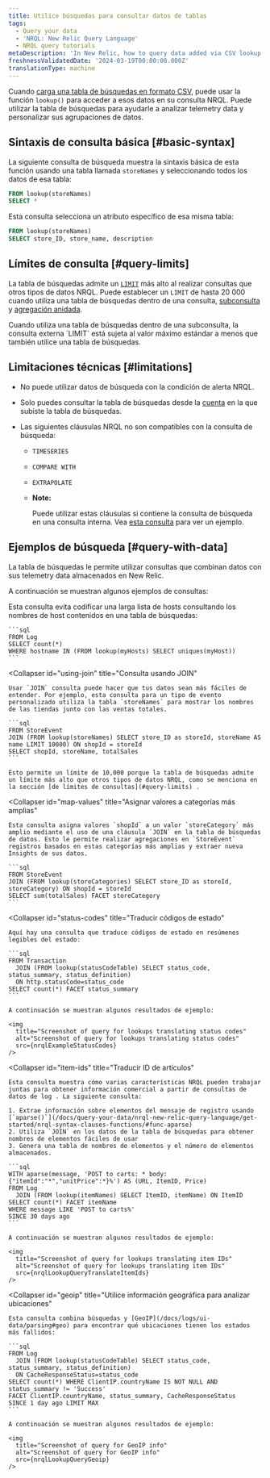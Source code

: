 ```yaml
---
title: Utilice búsquedas para consultar datos de tablas
tags:
  - Query your data
  - 'NRQL: New Relic Query Language'
  - NRQL query tutorials
metaDescription: 'In New Relic, how to query data added via CSV lookup tables.'
freshnessValidatedDate: '2024-03-19T00:00:00.000Z'
translationType: machine
---
```





Cuando [carga una tabla de búsquedas en formato CSV](/docs/logs/ui-data/lookup-tables-ui), puede usar la función `lookup()` para acceder a esos datos en su consulta NRQL. Puede utilizar la tabla de búsquedas para ayudarle a analizar telemetry data y personalizar sus agrupaciones de datos.

## Sintaxis de consulta básica [#basic-syntax]

La siguiente consulta de búsqueda muestra la sintaxis básica de esta función usando una tabla llamada `storeNames` y seleccionando todos los datos de esa tabla:

```sql
FROM lookup(storeNames)
SELECT *
```

Esta consulta selecciona un atributo específico de esa misma tabla:

```sql
FROM lookup(storeNames)
SELECT store_ID, store_name, description
```

## Límites de consulta [#query-limits]

La tabla de búsquedas admite un [`LIMIT`](/docs/query-your-data/nrql-new-relic-query-language/get-started/nrql-syntax-clauses-functions/#sel-limit) más alto al realizar consultas que otros tipos de datos NRQL. Puede establecer un `LIMIT` de hasta 20 000 cuando utiliza una tabla de búsquedas dentro de una consulta, [subconsulta](/docs/query-your-data/nrql-new-relic-query-language/get-started/subqueries-in-nrql/) y [agregación anidada](/docs/query-your-data/nrql-new-relic-query-language/nrql-query-tutorials/nested-aggregation-make-ordered-computations-single-query/).

<Callout variant="tip">
  Cuando utiliza una tabla de búsquedas dentro de una subconsulta, la consulta externa `LIMIT` está sujeta al valor máximo estándar a menos que también utilice una tabla de búsquedas.
</Callout>

## Limitaciones técnicas [#limitations]

* No puede utilizar datos de búsqueda con la condición de alerta NRQL.

* Solo puedes consultar la tabla de búsquedas desde la [cuenta](/docs/accounts/accounts-billing/account-structure/new-relic-account-structure/#organization-accounts) en la que subiste la tabla de búsquedas.

* Las siguientes cláusulas NRQL no son compatibles con la consulta de búsqueda:

  * `TIMESERIES`

  * `COMPARE WITH`

  * `EXTRAPOLATE`

  * <DNT>**Note:**</DNT>

    Puede utilizar estas cláusulas si contiene la consulta de búsqueda en una consulta interna. Vea [esta consulta](#item-ids) para ver un ejemplo.

## Ejemplos de búsqueda [#query-with-data]

La tabla de búsquedas le permite utilizar consultas que combinan datos con sus telemetry data almacenados en New Relic.

A continuación se muestran algunos ejemplos de consultas:

<CollapserGroup>
  <Collapser
    id="avoid-hardcording"
    title="Evite codificar una larga lista de hosts"
  >
    Esta consulta evita codificar una larga lista de hosts consultando los nombres de host contenidos en una tabla de búsquedas:

    ```sql
    FROM Log
    SELECT count(*)
    WHERE hostname IN (FROM lookup(myHosts) SELECT uniques(myHost))
    ```
  </Collapser>

  <Collapser
    id="using-join"
    title="Consulta usando JOIN"
  >
    Usar `JOIN` consulta puede hacer que tus datos sean más fáciles de entender. Por ejemplo, esta consulta para un tipo de evento personalizado utiliza la tabla `storeNames` para mostrar los nombres de las tiendas junto con las ventas totales.

    ```sql
    FROM StoreEvent
    JOIN (FROM lookup(storeNames) SELECT store_ID as storeId, storeName AS name LIMIT 10000) ON shopId = storeId
    SELECT shopId, storeName, totalSales
    ```

    Esto permite un límite de 10,000 porque la tabla de búsquedas admite un límite más alto que otros tipos de datos NRQL, como se menciona en la sección [de límites de consultas](#query-limits) .
  </Collapser>

  <Collapser
    id="map-values"
    title="Asignar valores a categorías más amplias"
  >
    Esta consulta asigna valores `shopId` a un valor `storeCategory` más amplio mediante el uso de una cláusula `JOIN` en la tabla de búsquedas de datos. Esto le permite realizar agregaciones en `StoreEvent` registros basados en estas categorías más amplias y extraer nueva Insights de sus datos.

    ```sql
    FROM StoreEvent
    JOIN (FROM lookup(storeCategories) SELECT store_ID as storeId, storeCategory) ON shopId = storeId
    SELECT sum(totalSales) FACET storeCategory
    ```
  </Collapser>

  <Collapser
    id="status-codes"
    title="Traducir códigos de estado"
  >
    Aquí hay una consulta que traduce códigos de estado en resúmenes legibles del estado:

    ```sql
    FROM Transaction
      JOIN (FROM lookup(statusCodeTable) SELECT status_code, status_summary, status_definition)
      ON http.statusCode=status_code
    SELECT count(*) FACET status_summary
    ```

    A continuación se muestran algunos resultados de ejemplo:

    <img
      title="Screenshot of query for lookups translating status codes"
      alt="Screenshot of query for lookups translating status codes"
      src={nrqlExampleStatusCodes}
    />
  </Collapser>

  <Collapser
    id="item-ids"
    title="Traducir ID de artículos"
  >
    Esta consulta muestra cómo varias características NRQL pueden trabajar juntas para obtener información comercial a partir de consultas de datos de log . La siguiente consulta:

    1. Extrae información sobre elementos del mensaje de registro usando [`aparse()`](/docs/query-your-data/nrql-new-relic-query-language/get-started/nrql-syntax-clauses-functions/#func-aparse)
    2. Utiliza `JOIN` en los datos de la tabla de búsquedas para obtener nombres de elementos fáciles de usar
    3. Genera una tabla de nombres de elementos y el número de elementos almacenados.

    ```sql
    WITH aparse(message, 'POST to carts: * body: {"itemId":"*","unitPrice":*}%') AS (URL, ItemID, Price)
    FROM Log
      JOIN (FROM lookup(itemNames) SELECT ItemID, itemName) ON ItemID
    SELECT count(*) FACET itemName
    WHERE message LIKE 'POST to carts%'
    SINCE 30 days ago
    ```

    A continuación se muestran algunos resultados de ejemplo:

    <img
      title="Screenshot of query for lookups translating item IDs"
      alt="Screenshot of query for lookups translating item IDs"
      src={nrqlLookupQueryTranslateItemIds}
    />
  </Collapser>

  <Collapser
    id="geoip"
    title="Utilice información geográfica para analizar ubicaciones"
  >
    Esta consulta combina búsquedas y [GeoIP](/docs/logs/ui-data/parsing#geo) para encontrar qué ubicaciones tienen los estados más fallidos:

    ```sql
    FROM Log
      JOIN (FROM lookup(statusCodeTable) SELECT status_code, status_summary, status_definition)
      ON CacheResponseStatus=status_code
    SELECT count(*) WHERE ClientIP.countryName IS NOT NULL AND status_summary != 'Success'
    FACET ClientIP.countryName, status_summary, CacheResponseStatus
    SINCE 1 day ago LIMIT MAX
    ```

    A continuación se muestran algunos resultados de ejemplo:

    <img
      title="Screenshot of query for GeoIP info"
      alt="Screenshot of query for GeoIP info"
      src={nrqlLookupQueryGeoip}
    />
  </Collapser>
</CollapserGroup>
